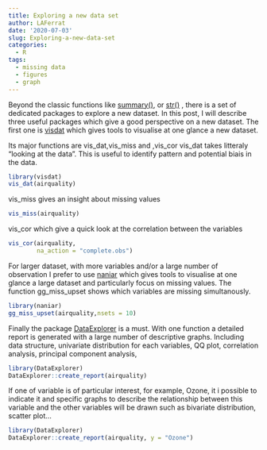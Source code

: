 ```yaml
---
title: Exploring a new data set
author: LAFerrat
date: '2020-07-03'
slug: Exploring-a-new-data-set
categories:
  - R
tags:
  - missing data
  - figures
  - graph
---
```

Beyond the classic functions like [summary()](https://www.rdocumentation.org/packages/base/versions/3.6.2/topics/summary), or [str()](https://www.rdocumentation.org/packages/utils/versions/3.6.2/topics/str) , there is a set of dedicated packages to explore a new dataset. In this post, I will describe three useful packages which give a good perspective on a new dataset.
The first one is [visdat](https://cran.r-project.org/web/packages/visdat/vignettes/using_visdat.html) which gives tools to visualise at one glance a new dataset. 

Its major functions are vis_dat,vis_miss and ,vis_cor
vis_dat takes litteraly "looking at the data". This is useful to identify pattern and potential biais in the data.
```r
library(visdat)
vis_dat(airquality)
```

vis_miss gives an insight about missing values 
```r
vis_miss(airquality)
```

vis_cor which give a quick look at the correlation between the variables
```r
vis_cor(airquality,
        na_action = "complete.obs")
```

For larger dataset, with more variables and/or a large number of observation I prefer to use [naniar](http://naniar.njtierney.com/articles/getting-started-w-naniar.html) which gives tools to visualise at one glance a large dataset and particularly focus on missing values. 
The function gg_miss_upset shows which variables are missing simultanously.
```r
library(naniar)
gg_miss_upset(airquality,nsets = 10)
```

Finally the package [DataExplorer](https://cran.r-project.org/web/packages/DataExplorer/vignettes/dataexplorer-intro.html) is a must. With one function a detailed report is generated with a large number of descriptive graphs. Including data structure, univariate distribution for each variables, QQ plot, correlation analysis, principal component analysis, 

```r
library(DataExplorer)
DataExplorer::create_report(airquality)
```

If one of variable is of particular interest, for example, Ozone, it i possible to indicate it and specific graphs to describe the relationship between this variable and the other variables will be drawn such as bivariate distribution, scatter plot...
```r
library(DataExplorer)
DataExplorer::create_report(airquality, y = "Ozone")
```